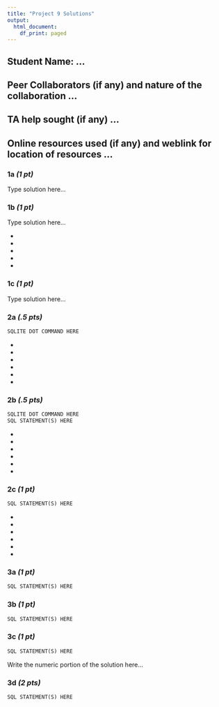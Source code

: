 ```yaml
---
title: "Project 9 Solutions"
output:
  html_document:
    df_print: paged
---
```


## Student Name: ...

## Peer Collaborators (if any) and nature of the collaboration ...
## TA help sought (if any) ...
## Online resources used (if any) and weblink for location of resources ...

### 1a *(1 pt)*

Type solution here...

### 1b *(1 pt)*

Type solution here...

- 
- 
- 
- 
- 

### 1c *(1 pt)*
Type solution here...

### 2a *(.5 pts)*
```sql
SQLITE DOT COMMAND HERE
```
- 
- 
- 
- 
- 
- 

### 2b *(.5 pts)*
```sql
SQLITE DOT COMMAND HERE
SQL STATEMENT(S) HERE
```
- 
- 
- 
- 
- 
- 

### 2c *(1 pt)*
```sql
SQL STATEMENT(S) HERE
```
- 
- 
- 
- 
- 
- 

### 3a *(1 pt)*
```sql
SQL STATEMENT(S) HERE
```

### 3b *(1 pt)*
```sql
SQL STATEMENT(S) HERE
```

### 3c *(1 pt)*
```sql
SQL STATEMENT(S) HERE
```
Write the numeric portion of the solution here...

### 3d *(2 pts)*
```sql
SQL STATEMENT(S) HERE
```